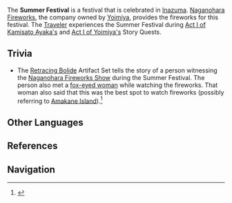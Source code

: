 {{Terminology Infobox
|type         = Festivals
|type2        = Inazuma Culture
}}
The '''Summer Festival''' is a festival that is celebrated in [[Inazuma]]. [[Naganohara Fireworks]], the company owned by [[Yoimiya]], provides the fireworks for this festival. The [[Traveler]] experiences the Summer Festival during [[The Whispers of the Crane and the White Rabbit|Act I of Kamisato Ayaka's]] and [[Dreamlike Timelessness|Act I of Yoimiya's]] Story Quests.

==Trivia==
* The [[Retracing Bolide]] Artifact Set tells the story of a person witnessing the [[Naganohara Fireworks Show]] during the Summer Festival. The person also met a [[Kitsune Saiguu|fox-eyed woman]] while watching the fireworks. That woman also said that this was the best spot to watch fireworks (possibly referring to [[Amakane Island]]).<ref>{{Ref/ArtiSet|Retracing Bolide}}</ref>

==Other Languages==
{{Other Languages
|en      = Summer Festival
|zhs     = 夏祭
|zhs_rm  = Xià Jì
|zht     = 夏祭
|zht_rm  = Xià Jì
|zh_tl   = Summer Festival
|ja      = 夏祭り
|ja_rm   = Natsu Matsuri<ref>{{Ref/Quest|A Flower Blooms in a Prison|note=Japanese Voice-Over}}</ref>
|ja_tl   = Summer Festival
|ko      = 여름 {{tt|축제|祝祭}}
|ko_rm   = Yeoreum Chukje
|ko_tl   = Summer Festival
|es      = Festival de Verano
|es_tl   = Summer Festival
|fr      = Festival d'été
|fr_tl   = Summer Festival
|ru      = Праздник лета<!--Летний праздник--><!--Праздник летнего равноденствия--><!--Летний фестиваль-->
|ru_tl   = Summer Festival
|th      = เทศกาลฤดูร้อน
|th_rm   = 
|th_tl   = 
|vi      = Lễ Hội Hè
|vi_tl   = 
|de      = Sommerfest
|de_tl   = Summer Festival
|id      = Festival Musim Panas
|id_tl   = Summer Festival
|pt      = Festival de Verão
|pt_tl   = Summer Festival
}}

==References==
{{Reflist}}

==Navigation==
{{Lore Navbox}}